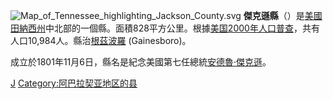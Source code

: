{{Otheruses|傑克遜縣|subject=美國田納西州的一個縣|other=同名的縣}}
[[File:Map_of_Tennessee_highlighting_Jackson_County.svg|right]]
'''傑克遜縣'''（{{lang-en|Jackson County}}）是[[美國|美國]][[田納西州|田納西州]]中北部的一個縣。面積828平方公里。根據[[美国2000年人口普查|美国2000年人口普查]]，共有人口10,984人。縣治[[根茲波羅|根茲波羅]] (Gainesboro)。

成立於1801年11月6日，縣名是紀念美國第七任總統[[安德魯·傑克遜|安德魯·傑克遜]]。
[[Category:田納西州行政區劃|J]]
[[Category:阿巴拉契亚地区的县|Category:阿巴拉契亚地区的县]]